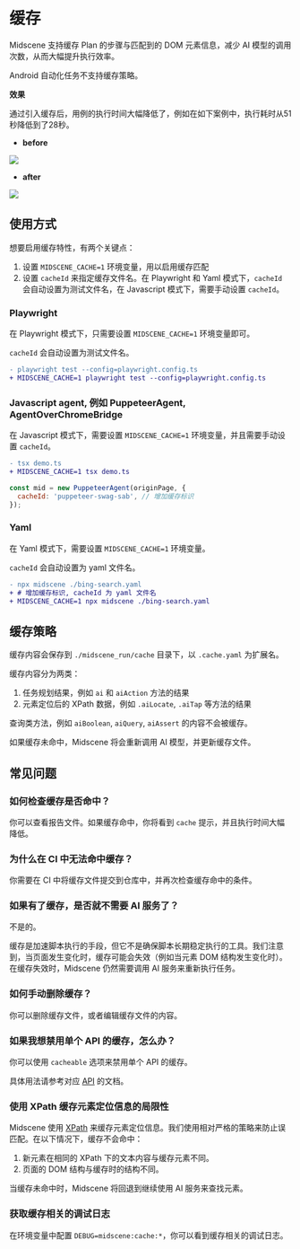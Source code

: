 # 缓存

Midscene 支持缓存 Plan 的步骤与匹配到的 DOM 元素信息，减少 AI 模型的调用次数，从而大幅提升执行效率。

Android 自动化任务不支持缓存策略。

**效果**

通过引入缓存后，用例的执行时间大幅降低了，例如在如下案例中，执行耗时从51秒降低到了28秒。

* **before**

![](/cache/no-cache-time.png)

* **after**

![](/cache/use-cache-time.png)

## 使用方式

想要启用缓存特性，有两个关键点：

1. 设置 `MIDSCENE_CACHE=1` 环境变量，用以启用缓存匹配
2. 设置 `cacheId` 来指定缓存文件名。在 Playwright 和 Yaml 模式下，`cacheId` 会自动设置为测试文件名，在 Javascript 模式下，需要手动设置 `cacheId`。

### Playwright

在 Playwright 模式下，只需要设置 `MIDSCENE_CACHE=1` 环境变量即可。

`cacheId` 会自动设置为测试文件名。

```diff
- playwright test --config=playwright.config.ts
+ MIDSCENE_CACHE=1 playwright test --config=playwright.config.ts
```

### Javascript agent, 例如 PuppeteerAgent, AgentOverChromeBridge

在 Javascript 模式下，需要设置 `MIDSCENE_CACHE=1` 环境变量，并且需要手动设置 `cacheId`。

```diff
- tsx demo.ts 
+ MIDSCENE_CACHE=1 tsx demo.ts
```

```javascript
const mid = new PuppeteerAgent(originPage, {
  cacheId: 'puppeteer-swag-sab', // 增加缓存标识
});
```

### Yaml

在 Yaml 模式下，需要设置 `MIDSCENE_CACHE=1` 环境变量。

`cacheId` 会自动设置为 yaml 文件名。

```diff
- npx midscene ./bing-search.yaml
+ # 增加缓存标识, cacheId 为 yaml 文件名
+ MIDSCENE_CACHE=1 npx midscene ./bing-search.yaml
```

## 缓存策略

缓存内容会保存到 `./midscene_run/cache` 目录下，以 `.cache.yaml` 为扩展名。

缓存内容分为两类：

1. 任务规划结果，例如 `ai` 和 `aiAction` 方法的结果
2. 元素定位后的 XPath 数据，例如 `.aiLocate`, `.aiTap` 等方法的结果

查询类方法，例如 `aiBoolean`, `aiQuery`, `aiAssert` 的内容不会被缓存。

如果缓存未命中，Midscene 将会重新调用 AI 模型，并更新缓存文件。

## 常见问题

### 如何检查缓存是否命中？

你可以查看报告文件。如果缓存命中，你将看到 `cache` 提示，并且执行时间大幅降低。

### 为什么在 CI 中无法命中缓存？

你需要在 CI 中将缓存文件提交到仓库中，并再次检查缓存命中的条件。

### 如果有了缓存，是否就不需要 AI 服务了？

不是的。

缓存是加速脚本执行的手段，但它不是确保脚本长期稳定执行的工具。我们注意到，当页面发生变化时，缓存可能会失效（例如当元素 DOM 结构发生变化时）。在缓存失效时，Midscene 仍然需要调用 AI 服务来重新执行任务。

### 如何手动删除缓存？

你可以删除缓存文件，或者编辑缓存文件的内容。

### 如果我想禁用单个 API 的缓存，怎么办？

你可以使用 `cacheable` 选项来禁用单个 API 的缓存。

具体用法请参考对应 [API](./api.mdx) 的文档。

### 使用 XPath 缓存元素定位信息的局限性

Midscene 使用 [XPath](https://developer.mozilla.org/en-US/docs/Web/XML/XPath) 来缓存元素定位信息。我们使用相对严格的策略来防止误匹配。在以下情况下，缓存不会命中：

1. 新元素在相同的 XPath 下的文本内容与缓存元素不同。
2. 页面的 DOM 结构与缓存时的结构不同。

当缓存未命中时，Midscene 将回退到继续使用 AI 服务来查找元素。

### 获取缓存相关的调试日志

在环境变量中配置 `DEBUG=midscene:cache:*`，你可以看到缓存相关的调试日志。